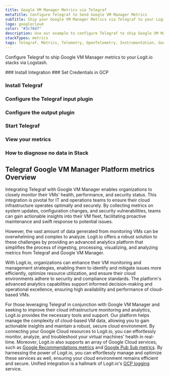 ```yaml
---
title: Google VM Manager Metrics via Telegraf
metaTitle: Configure Telegraf to Send Google VM Manager Metrics
subTitle: Ship your Google VM Manager Metrics via Telegraf to your Logit.io Stack
logo: googlecloud
color: "#3c76d7"
description: Use our example to configure Telegraf to ship Google VM Manager metrics to Logit.io. Configure Telegraf to send Google VM Manager metrics to ELK.
stackTypes: metrics
tags: Telegraf, Metrics, Telemetry, OpenTelemetry, Instrumentation, Google VM Manager, Virtual Machine, Cloud Computing, Vm
---
```


Configure Telegraf to ship Google VM Manager metrics to your Logit.io stacks via Logstash.

<Steps>
  ### Install Integration
  <InstallIntegration/>
  ### Set Credentials in GCP

  <SetGCPCredentials intro="Google VM Manager is a service offered by Google Cloud that provides a centralized and simplified interface for managing virtual machine (VM) instances. It allows organizations to create, configure, and monitor VMs across multiple regions and zones within Google Cloud."/>
  
  ### Install Telegraf

  <InstallTelegraf />

  ### Configure the Telegraf input plugin

  <TelegrafStackDriverInput metric_type="osconfig.googleapis.com"/>

  ### Configure the output plugin

  <TelegrafOutputPlugin />

  ### Start Telegraf

  <StartTelegraf />

  ### View your metrics
  <LaunchStack stackType="metrics" source="Google_VM_Manager_Metrics_via_Telegraf" utmMedium="metrics" utmCampaign="telegraf-GoogleVmManager-metrics" />

  ### How to diagnose no data in Stack

  <DiagnoseNoData />
</Steps>

## Telegraf Google VM Manager Platform metrics Overview

Integrating Telegraf with Google VM Manager enables organizations to closely monitor their VMs' health, 
performance, and security status. This integration is pivotal for IT and operations teams to ensure their 
cloud infrastructure operates optimally and securely. By collecting metrics on system updates, 
configuration changes, and security vulnerabilities, teams can gain actionable insights into their VM fleet, 
facilitating proactive maintenance and swift response to potential issues.

However, the vast amount of data generated from monitoring VMs can be overwhelming and complex to analyze. 
Logit.io offers a robust solution to these challenges by providing an advanced analytics platform that 
simplifies the process of ingesting, processing, visualizing, and analyzing metrics from Telegraf and Google VM Manager. 

With Logit.io, organizations can enhance their VM monitoring and management strategies, enabling them to 
identify and mitigate issues more efficiently, optimize resource utilization, and ensure their cloud 
environments adhere to security and compliance standards. The platform's advanced analytics capabilities 
support informed decision-making and operational excellence, ensuring high availability and performance of cloud-based VMs.

For those leveraging Telegraf in conjunction with Google VM Manager and seeking to improve their cloud 
infrastructure monitoring and analytics, Logit.io provides the necessary tools and support. Our platform 
helps manage the complexity of cloud-based VM data, allowing you to gain actionable insights and maintain 
a robust, secure cloud environment.
By connecting your Google Cloud resources to Logit.io, you can effortlessly monitor, analyze, and 
troubleshoot your virtual machines' health in real-time. Moreover, Logit.io also supports an array 
of Google Cloud services, such as [Google Recommendations metrics](/integrations/infrastructure-metrics/google-cloud/recommendations-telegraf-metrics) and 
[Google Pub Sub metrics](/integrations/infrastructure-metrics/google-cloud/pubsub-telegraf-metrics). 
By harnessing the power of Logit.io, you can effortlessly manage and optimize these services as well, 
ensuring your cloud environment remains efficient and secure. Unified integration is a hallmark of 
Logit.io's [GCP logging](https://logit.io/solutions/gcp-logging/) service.